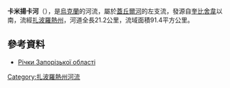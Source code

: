 {{No footnotes|time=2015-09-22T02:02:36+00:00}}
'''卡米揚卡河'''（{{lang-uk|Кам'янка}}），是[[烏克蘭|烏克蘭]]的河流，屬於[[蓋丘爾河|蓋丘爾河]]的左支流，發源自[[奎比舍韋|奎比舍韋]]以南，流經[[扎波羅熱州|扎波羅熱州]]，河道全長21.2公里，流域面積91.4平方公里。

==參考資料==
* [https://archive.is/20121205080230/http://rybohorona.zp.ua/ljubytelske-rybalstvo/richky-zaporizkoji-oblasti Річки Запорізької області]

{{DEFAULTSORT:Кам'янка (притока Гайчуру)}}
[[Category:扎波羅熱州河流|Category:扎波羅熱州河流]]


{{Ukraine-river-stub}}